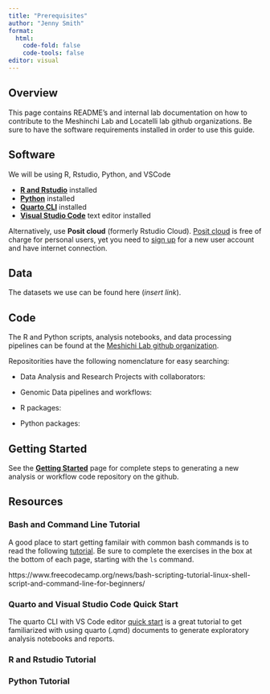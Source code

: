 ```yaml
---
title: "Prerequisites"
author: "Jenny Smith"
format: 
  html:
    code-fold: false
    code-tools: false
editor: visual
---
```


::: callout-tip
## Overview

This page contains README's and internal lab documentation on how to contribute to the Meshinchi Lab and Locatelli lab github organizations. Be sure to have the software requirements installed in order to use this guide.  
:::


## Software

We will be using R, Rstudio, Python, and VSCode

-    [**R and Rstudio**](https://posit.co/download/rstudio-desktop/) installed
-   [**Python**](https://www.python.org/downloads/) installed 
-   [**Quarto CLI**](https://quarto.org/docs/download/) installed
-   [**Visual Studio Code**](https://code.visualstudio.com/) text editor installed


Alternatively, use **Posit cloud** (formerly Rstudio Cloud). [Posit cloud](https://posit.cloud) is free of charge for personal users, yet you need to [sign up](https://posit.cloud/plans/free) for a new user account and have internet connection.


## Data

The datasets we use can be found here (*insert link*).

## Code

The R and Python scripts, analysis notebooks, and data processing pipelines can be found at the [Meshichi Lab github organization]().

Repositorities have the following nomenclature for easy searching:

  - Data Analysis and Research Projects with collaborators:
  
  - Genomic Data pipelines and workflows:
  
  - R packages: 
  
  - Python packages:
  

## Getting Started

See the [**Getting Started**]() page for complete steps to generating a new analysis or workflow code repository on the github. 
  

## Resources

### Bash and Command Line Tutorial 

A good place to start getting familair with common bash commands is to read the following [tutorial](https://www.w3schools.com/bash/bash_commands.php). Be sure to complete the exercises in the box at the bottom of each page, starting with the `ls` command. 

https://www.freecodecamp.org/news/bash-scripting-tutorial-linux-shell-script-and-command-line-for-beginners/

### Quarto and Visual Studio Code Quick Start

The quarto CLI with VS Code editor [quick start](https://quarto.org/docs/get-started/hello/vscode.html) is a great tutorial to get familiarized with using quarto (.qmd) documents to generate exploratory analysis notebooks and reports. 


### R and Rstudio Tutorial

### Python Tutorial

